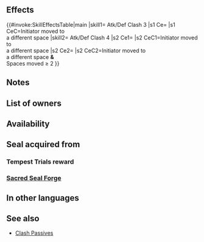 {{Passive
|type=A
|name=Atk/Def Clash
|exclusive=0
|canUseWeapon={{WeaponList|Close}}
|canUseMove={{MoveList|Infantry,Cavalry,Flying}}
|properties=random_owner
|1name=Atk/Def Clash 1
|alt1name=Atk Def Clash 1
|1tagid=SID_攻撃守備の激突1
|1cost=60
|1effect=If unit or foe initiates combat after moving to a different space, grants bonus to unit's Atk/Def during combat = X + 1. (X = number of spaces from start position to end position of whoever initiated combat; max 1.)
|1required=-
|1promotionRarity=4
|1promotionTier=1
|2name=Atk/Def Clash 2
|alt2name=Atk Def Clash 2
|2tagid=SID_攻撃守備の激突2
|2cost=120
|2effect=If unit or foe initiates combat after moving to a different space, grants bonus to unit's Atk/Def during combat = X + 3. (X = number of spaces from start position to end position of whoever initiated combat; max 2.)
|2promotionRarity=5
|2promotionTier=1
|3name=Atk/Def Clash 3
|alt3name=Atk Def Clash 3
|3tagid=SID_攻撃守備の激突3
|3cost=240
|3effect=If unit or foe initiates combat after moving to a different space, grants bonus to unit's Atk/Def during combat = X + 5. (X = number of spaces from start position to end position of whoever initiated combat; max 3.)
|3next=-
|4name=Atk/Def Clash 4
|alt4name=Atk Def Clash 4
|4tagid=SID_攻撃守備の激突4
|4cost=300
|4effect=If unit or foe initiates combat after moving to a different space, grants bonus to unit's Atk/Def during combat = X + 6. (X = number of spaces from start position to end position of whoever initiated combat; max 4.) If X ≥ 2, neutralizes unit's penalties to Atk/Def during combat.
}}
==Effects==
{{#invoke:SkillEffectsTable|main
|skill1={{Si|Atk/Def Clash 3}} Atk/Def Clash 3
|s1 Ce={{Eft|Temporary buffs|Atk/Def|5 + Spaces initiator moved|max=8}}
|s1 CeC=Initiator moved to<br>a different space
|skill2={{Si|Atk/Def Clash 4}} Atk/Def Clash 4
|s2 Ce1={{Eft|Temporary buffs|Atk/Def|6 + Spaces initiator moved|max=10}}
|s2 CeC1=Initiator moved to<br>a different space
|s2 Ce2={{Eft|Neutralize Penalties|Atk/Def}}
|s2 CeC2=Initiator moved to<br>a different space '''&'''<br>Spaces moved ≥ 2
}}

==Notes==
{{IfUnitInitiates}}
{{IfFoeInitiates}}
{{SpacesFromStarttoEnd}}
{{Temporary buffs}}
{{Penalty neutralization|name=Atk/Def Clash 4}}
==List of owners==
{{Skill Hero List}}
{{NoInheritHeroes}}
==Availability==
{{PassiveFocusList}}
{{PassiveDistributionList}}
{{PassiveCombatManualList}}
==Seal acquired from==
===Tempest Trials reward===
{{Tempest Trials seal reward}}
===[[Sacred Seal Forge]]===
{{SealCosts
|seals=Atk/Def Clash 1;Atk/Def Clash 2;Atk/Def Clash 3
|badgeColor=Verdant
|costs1=20;100;20
|costs2=60;200;50
|costs3=400;1000;100
}}
==In other languages==
{{OtherLanguages
|english=Atk/Def Clash
|japanese=攻撃守備の激突
|german=A/V-Impuls
|spanishEU=Choque Ata/Def
|spanishLA=Duelo Atq./Def.
|french=Conflit Atq/Déf
|italian=Scontro Att/Dif
|chineseTW=攻擊防守的激戰
|portuguese=Coça Atq./Def.
}}
==See also==
{{See also skills|cond=(Description LIKE '%if unit or foe initiates combat after moving to a different space%' OR Description LIKE '%=%number of spaces from start position to end position%' OR Description LIKE '%=%number of spaces moved%') AND Exclusive='1' AND Description NOT LIKE '%transforms%if _ ≥ 5%'}}
* [[Skill families/A Passives#Clash|Clash Passives]] 
{{Seals Navbox}}
{{Passives Navbox|A}}